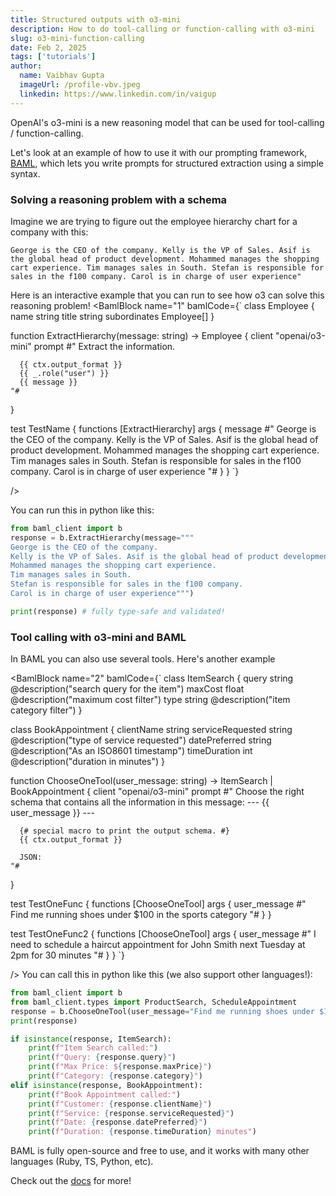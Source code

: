 ```yaml
---
title: Structured outputs with o3-mini
description: How to do tool-calling or function-calling with o3-mini
slug: o3-mini-function-calling
date: Feb 2, 2025
tags: ['tutorials']
author:
  name: Vaibhav Gupta
  imageUrl: /profile-vbv.jpeg
  linkedin: https://www.linkedin.com/in/vaigup
---
```


OpenAI's o3-mini is a new reasoning model that can be used for tool-calling / function-calling.

Let's look at an example of how to use it with our prompting framework, [BAML](https://boundaryml.com), which lets you write prompts for structured extraction using a simple syntax.

### Solving a reasoning problem with a schema
Imagine we are trying to figure out the employee hierarchy chart for a company with this:

```
George is the CEO of the company. Kelly is the VP of Sales. Asif is the global head of product development. Mohammed manages the shopping cart experience. Tim manages sales in South. Stefan is responsible for sales in the f100 company. Carol is in charge of user experience"
```

Here is an interactive example that you can run to see how o3 can solve this reasoning problem!
<BamlBlock name="1" bamlCode={`
class Employee {
    name string
    title string
    subordinates Employee[]
}

function ExtractHierarchy(message: string) -> Employee {
    client "openai/o3-mini"
    prompt #"
      Extract the information.

      {{ ctx.output_format }}
      {{ _.role("user") }}
      {{ message }}
    "#
}

test TestName {
    functions [ExtractHierarchy]
    args {
      message #"
        George is the CEO of the company. Kelly is the VP of Sales. Asif is the global head of product development. Mohammed manages the shopping cart experience. Tim manages sales in South. Stefan is responsible for sales in the f100 company. Carol is in charge of user experience
      "#
    }
}
`}

 />

 You can run this in python like this:

```python
from baml_client import b
response = b.ExtractHierarchy(message="""
George is the CEO of the company.
Kelly is the VP of Sales. Asif is the global head of product development.
Mohammed manages the shopping cart experience.
Tim manages sales in South.
Stefan is responsible for sales in the f100 company.
Carol is in charge of user experience""")

print(response) # fully type-safe and validated!
```

### Tool calling with o3-mini and BAML
In BAML you can also use several tools. Here's another example

<BamlBlock name="2" bamlCode={`
class ItemSearch {
    query string @description("search query for the item")
    maxCost float @description("maximum cost filter")
    type string @description("item category filter")
}

class BookAppointment {
    clientName string
    serviceRequested string @description("type of service requested")
    datePreferred string @description("As an ISO8601 timestamp")
    timeDuration int @description("duration in minutes")
}

function ChooseOneTool(user_message: string) -> ItemSearch | BookAppointment {
    client "openai/o3-mini"
    prompt #"
     Choose the right schema that contains all the information in this message:
      ---
      {{ user_message }}
      ---

      {# special macro to print the output schema. #}
      {{ ctx.output_format }}

      JSON:
    "#
}

test TestOneFunc {
    functions [ChooseOneTool]
    args {
      user_message #"
        Find me running shoes under $100 in the sports category
      "#
    }
}

test TestOneFunc2 {
    functions [ChooseOneTool]
    args {
      user_message #"
        I need to schedule a haircut appointment for John Smith next Tuesday at 2pm for 30 minutes
      "#
    }
}
`}

 />
 You can call this in python like this (we also support other languages!):

```python
from baml_client import b
from baml_client.types import ProductSearch, ScheduleAppointment
response = b.ChooseOneTool(user_message="Find me running shoes under $100 in the sports category")
print(response)

if isinstance(response, ItemSearch):
    print(f"Item Search called:")
    print(f"Query: {response.query}")
    print(f"Max Price: ${response.maxPrice}")
    print(f"Category: {response.category}")
elif isinstance(response, BookAppointment):
    print(f"Book Appointment called:")
    print(f"Customer: {response.clientName}")
    print(f"Service: {response.serviceRequested}")
    print(f"Date: {response.datePreferred}")
    print(f"Duration: {response.timeDuration} minutes")
```

BAML is fully open-source and free to use, and it works with many other languages (Ruby, TS, Python, etc).

Check out the [docs](https://docs.boundaryml.com) for more!